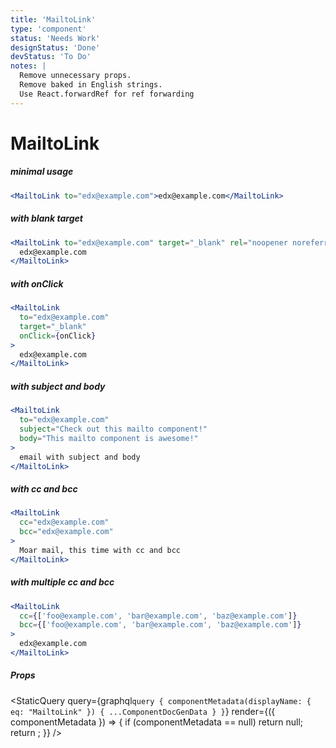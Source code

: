 ```yaml
---
title: 'MailtoLink'
type: 'component'
status: 'Needs Work'
designStatus: 'Done'
devStatus: 'To Do'
notes: |
  Remove unnecessary props.
  Remove baked in English strings.
  Use React.forwardRef for ref forwarding
---
```



# MailtoLink

<SingleComponentStatus frontmatter={props?.pageContext?.frontmatter} />

##### minimal usage

```jsx live
<MailtoLink to="edx@example.com">edx@example.com</MailtoLink>
```

##### with blank target

```jsx live
<MailtoLink to="edx@example.com" target="_blank" rel="noopener noreferrer">
  edx@example.com
</MailtoLink>
```

##### with onClick

```jsx live
<MailtoLink
  to="edx@example.com"
  target="_blank"
  onClick={onClick}
>
  edx@example.com
</MailtoLink>
```

##### with subject and body

```jsx live
<MailtoLink
  to="edx@example.com"
  subject="Check out this mailto component!"
  body="This mailto component is awesome!"
>
  email with subject and body
</MailtoLink>
```

##### with cc and bcc

```jsx live
<MailtoLink
  cc="edx@example.com"
  bcc="edx@example.com"
>
  Moar mail, this time with cc and bcc
</MailtoLink>
```

##### with multiple cc and bcc

```jsx live
<MailtoLink
  cc={['foo@example.com', 'bar@example.com', 'baz@example.com']}
  bcc={['foo@example.com', 'bar@example.com', 'baz@example.com']}
>
  edx@example.com
</MailtoLink>
```

##### Props

<StaticQuery
  query={graphql`
    query {
      componentMetadata(displayName: { eq: "MailtoLink" }) {
        ...ComponentDocGenData
      }
    }
  `}
  render={({ componentMetadata }) => {
    if (componentMetadata == null) return null;
    return <PropsTable propMetaData={componentMetadata.props} />;
  }}
/>
